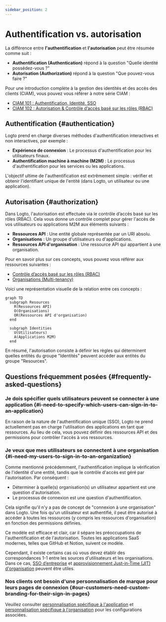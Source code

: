 ```yaml
---
sidebar_position: 2
---
```


# Authentification vs. autorisation

La différence entre **l'authentification** et **l'autorisation** peut être résumée comme suit :

- **Authentification (Authentication)** répond à la question "Quelle identité possédez-vous ?"
- **Autorisation (Authorization)** répond à la question "Que pouvez-vous faire ?"

Pour une introduction complète à la gestion des identités et des accès des clients (CIAM), vous pouvez vous référer à notre série CIAM :

- [CIAM 101 : Authentification, Identité, SSO](https://blog.logto.io/ciam-101-intro-authn-sso/)
- [CIAM 102 : Autorisation & Contrôle d’accès basé sur les rôles (RBAC)](https://blog.logto.io/ciam-102-authz-and-rbac/)

## Authentification \{#authentication}

Logto prend en charge diverses méthodes d'authentification interactives et non interactives, par exemple :

- **Expérience de connexion** : Le processus d'authentification pour les utilisateurs finaux.
- **Authentification machine à machine (M2M)** : Le processus d'authentification pour les services ou les applications.

L'objectif ultime de l'authentification est extrêmement simple : vérifier et obtenir l'identifiant unique de l'entité (dans Logto, un utilisateur ou une application).

## Autorisation \{#authorization}

Dans Logto, l'autorisation est effectuée via le contrôle d’accès basé sur les rôles (RBAC). Cela vous donne un contrôle complet pour gérer l'accès de vos utilisateurs ou applications M2M aux éléments suivants :

- **Ressources API** : Une entité globale représentée par un URI absolu.
- **Organisations** : Un groupe d'utilisateurs ou d'applications.
- **Ressources API d'organisation** : Une ressource API qui appartient à une organisation.

Pour en savoir plus sur ces concepts, vous pouvez vous référer aux ressources suivantes :

- [Contrôle d’accès basé sur les rôles (RBAC)](/authorization/role-based-access-control)
- [Organisations (Multi-tenancy)](/organizations)

Voici une représentation visuelle de la relation entre ces concepts :

```mermaid
graph TD
  subgraph Resources
    R(Ressources API)
    O(Organisations)
    OR(Ressources API d'organisation)
  end

  subgraph Identities
    U(Utilisateurs)
    A(Applications M2M)
  end
```

En résumé, l'autorisation consiste à définir les règles qui déterminent quelles entités du groupe "Identités" peuvent accéder aux entités du groupe "Resources".

## Questions fréquemment posées \{#frequently-asked-questions}

### Je dois spécifier quels utilisateurs peuvent se connecter à une application \{#i-need-to-specify-which-users-can-sign-in-to-an-application}

En raison de la nature de l'authentification unique (SSO), Logto ne prend actuellement pas en charge l'utilisation des applications en tant que ressources. Au lieu de cela, vous pouvez définir des ressources API et des permissions pour contrôler l'accès à vos ressources.

### Je veux que mes utilisateurs se connectent à une organisation \{#i-need-my-users-to-sign-in-to-an-organization}

Comme mentionné précédemment, l'authentification implique la vérification de l'identité d'une entité, tandis que le contrôle d'accès est géré par l'autorisation. Par conséquent :

- Déterminer à quelle(s) organisation(s) un utilisateur appartient est une question d'autorisation.
- Le processus de connexion est une question d'authentification.

Cela signifie qu'il n'y a pas de concept de "connexion à une organisation" dans Logto. Une fois qu'un utilisateur est authentifié, il peut être autorisé à accéder à toutes les ressources (y compris les ressources d'organisation) en fonction des permissions définies.

Ce modèle est efficace et clair, car il sépare les préoccupations de l'authentification et de l'autorisation. Toutes les applications SaaS modernes, telles que GitHub et Notion, suivent ce modèle.

Cependant, il existe certains cas où vous devez établir des correspondances 1-1 entre les sources d'utilisateurs et les organisations. Dans ce cas, [SSO d’entreprise](/end-user-flows/enterprise-sso) et [approvisionnement Just-in-Time (JIT) d'organisation](/organizations/just-in-time-provisioning) peuvent être utiles.

### Nos clients ont besoin d'une personnalisation de marque pour leurs pages de connexion \{#our-customers-need-custom-branding-for-their-sign-in-pages}

Veuillez consulter [personnalisation spécifique à l'application](/customization/match-your-brand/#app-specific-branding) et [personnalisation spécifique à l'organisation](/customization/match-your-brand/#organization-specific-branding) pour les configurations associées.
